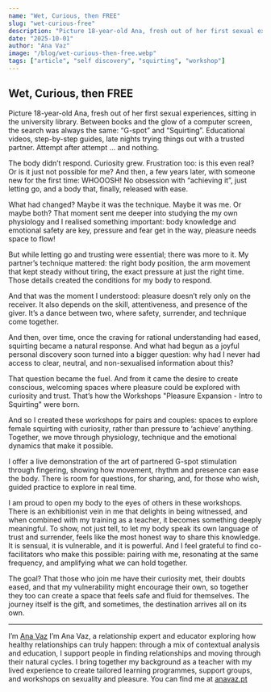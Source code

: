 ```yaml
---
name: "Wet, Curious, then FREE"
slug: "wet-curious-free"
description: "Picture 18-year-old Ana, fresh out of her first sexual experiences, sitting in the university library. Between books and the glow of a computer screen, the search was always the same: “G-spot” and “Squirting”. Educational videos, step-by-step guides, late nights trying things out with a trusted partner. Attempt after attempt ... and nothing. The body didn’t respond."
date: "2025-10-01"
author: "Ana Vaz"
image: "/blog/wet-curious-then-free.webp"
tags: ["article", "self discovery", "squirting", "workshop"]
---
```


## Wet, Curious, then FREE

Picture 18-year-old Ana, fresh out of her first sexual experiences, sitting in the university library. Between books and the glow of a computer screen, the search was always the same: “G-spot” and “Squirting”. Educational videos, step-by-step guides, late nights trying things out with a trusted partner. Attempt after attempt ... and nothing.

The body didn’t respond. Curiosity grew. Frustration too: is this even real? Or is it just not possible for me? And then, a few years later, with someone new for the first time: WHOOOSH! No obsession with “achieving it”, just letting go, and a body that, finally, released with ease.

What had changed? Maybe it was the technique. Maybe it was me. Or maybe both? That moment sent me deeper into studying the my own physiology and I realised something important: body knowledge and emotional safety are key, pressure and fear get in the way, pleasure needs space to flow!

But while letting go and trusting were essential;  there was more to it. My partner’s technique mattered: the right body position, the arm movement that kept steady without tiring, the exact pressure at just the right time. Those details created the conditions for my body to respond.

And that was the moment I understood: pleasure doesn’t rely only on the receiver. It also depends on the skill, attentiveness, and presence of the giver. It’s a dance between two, where safety, surrender, and technique come together.

And then, over time, once the craving for rational understanding had eased, squirting became a natural response. And what had begun as a joyful personal discovery soon turned into a bigger question: why had I never had access to clear, neutral, and non-sexualised information about this? 

That question became the fuel. And from it came the desire to create conscious, welcoming spaces where pleasure could be explored with curiosity and trust. That’s how the Workshops "Pleasure Expansion - Intro to Squirting" were born.

And so I created these workshops for pairs and couples: spaces to explore female squirting with curiosity, rather than pressure to ‘achieve’ anything. Together, we move through physiology, technique and the emotional dynamics that make it possible.

I offer a live demonstration of the art of partnered G-spot stimulation through fingering, showing how movement, rhythm and presence can ease the body. There is room for questions, for sharing, and, for those who wish,  guided practice to explore in real time.

I am proud to open my body to the eyes of others in these workshops. There is an exhibitionist vein in me that delights in being witnessed, and when combined with my training as a teacher, it becomes something deeply meaningful. To show, not just tell, to let my body speak its own language of trust and surrender, feels like the most honest way to share this knowledge. It is sensual, it is vulnerable, and it is powerful. And I feel grateful to find co-facilitators who make this possible:  pairing with me, resonating at the same frequency, and amplifying what we can hold together.

The goal? That those who join me have their curiosity met, their doubts eased, and that my vulnerability might encourage their own, so together they too can create a space that feels safe and fluid for themselves. The journey itself is the gift, and sometimes, the destination arrives all on its own.

---

I’m [Ana Vaz](https://anavaz.pt/) I’m Ana Vaz, a relationship expert and educator exploring how healthy relationships can truly happen: through a mix of contextual analysis and education, I support people in finding relationships and moving through their natural cycles. I bring together my background as a teacher with my lived experience to create tailored learning programmes, support groups, and workshops on sexuality and pleasure. You can find me at [anavaz.pt](https://anavaz.pt/) 
